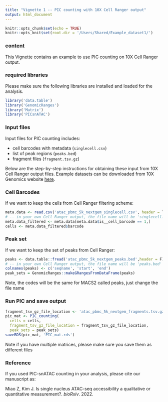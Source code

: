 ```yaml
---
title: "Vignette 1 -- PIC counting with 10X Cell Ranger output"
output: html_document
---
```


```r
knitr::opts_chunk$set(echo = TRUE)
knitr::opts_knit$set(root.dir = '/Users/Shared/Example_dataset1/')
```

### content 
This Vignette contains an example to use PIC counting on 10X Cell Ranger output. 

### required libraries 
Please make sure the following libraries are installed and loaded for the analysis. 
```r
library('data.table')
library('GenomicRanges')
library('Matrix')
library('PICsnATAC')
```

### Input files

Input files for PIC counting includes:

  * cell barcodes with metadata (`singlecell.csv`)
  * list of peak regions (`peaks.bed`)
  * fragment files (`fragment.tsv.gz`)

Below are the step-by-step instructions for obtaining these input from 10X Cell Ranger output files. Example datasets can be downloaded from 10X Genomics website [here](https://www.10xgenomics.com/resources/datasets/5-k-peripheral-blood-mononuclear-cells-pbm-cs-from-a-healthy-donor-next-gem-v-1-1-1-1-standard-2-0-0).

### Cell Barcodes
If we want to keep the cells from Cell Ranger filtering scheme:
```r
meta.data <- read.csv('atac_pbmc_5k_nextgem_singlecell.csv', header = T )
# -- in your own Cell Ranger output, the file name will be 'singlecell.csv'
meta.data_filtered <- meta.data[meta.data$is__cell_barcode == 1,]
cells <- meta.data_filtered$barcode
```

### Peak set
If we want to keep the set of peaks from Cell Ranger:
```r
peaks <- data.table::fread('atac_pbmc_5k_nextgem_peaks.bed',header = F)
# -- in your own Cell Ranger output, the file name will be 'peaks.bed'
colnames(peaks) <- c('seqname', 'start', 'end')
peak_sets = GenomicRanges::makeGRangesFromDataFrame(peaks)
```
Note, the codes will be the same for MACS2 called peaks, just change the file name

### Run PIC and save output
```r
fragment_tsv_gz_file_location <- 'atac_pbmc_5k_nextgem_fragments.tsv.gz'
pic_mat <- PIC_counting(
  cells = cells,
  fragment_tsv_gz_file_location = fragment_tsv_gz_file_location,
  peak_sets = peak_sets)
saveRDS(pic_mat, 'PIC_mat.rds')
```
Note if you have multiple matrices, please make sure you save them as different files 

### Reference
If you used PIC-snATAC counting in your analysis, please cite our manuscript as:

Miao Z, Kim J. Is single nucleus ATAC-seq accessibility a qualitative or quantitative measurement?. _bioRxiv_. 2022.

